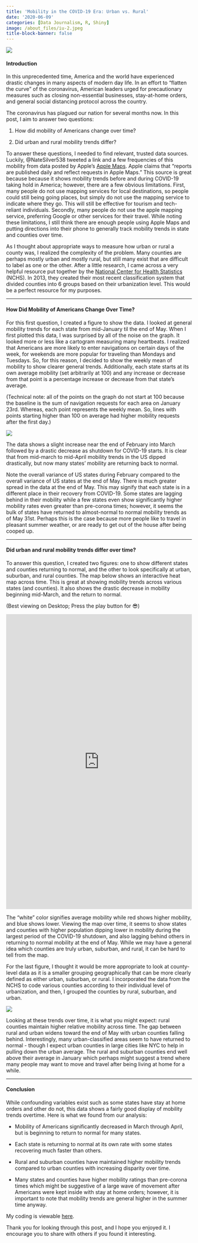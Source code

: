 ```yaml
---
title: 'Mobility in the COVID-19 Era: Urban vs. Rural'
date: '2020-06-09'
categories: [Data Journalism, R, Shiny]
image: /about_files/iu-2.jpeg
title-block-banner: false
---
```

![](/./about_files/iu-2.jpeg){fig-align="center"}

#### Introduction
In this unprecedented time, America and the world have experienced drastic changes in many aspects of modern day life. In an effort to "flatten the curve" of the coronavirus, American leaders urged for precautionary measures such as closing non-essential businesses, stay-at-home orders, and general social distancing protocol across the country. 

The coronavirus has plagued our nation for several months now. In this post, I aim to answer two questions:

1. How did mobility of Americans change over time?

2. Did urban and rural mobility trends differ?


To answer these questions, I needed to find relevant, trusted data sources. Luckily, @NateSilver538 tweeted a link and a few frequencies of this mobility from data posted by Apple's [Apple Maps](https://www.apple.com/covid19/mobility). Apple claims that "reports are published daily and reflect requests in Apple Maps." This source is great because because it shows mobility trends before and during COVID-19 taking hold in America; however, there are a few obvious limitations. First, many people do not use mapping services for local destinations, so people could still being going places, but simply do not use the mapping service to indicate where they go. This will still be effective for tourism and tech-reliant individuals. Secondly, many people do not use the apple mapping service, preferring Google or other services for their travel. While noting these limitations, I still think there are enough people using Apple Maps and putting directions into their phone to generally track mobility trends in state and counties over time.

As I thought about appropriate ways to measure how urban or rural a county was, I realized the complexity of the problem. Many counties are perhaps mostly urban and mostly rural, but still many exist that are difficult to label as one or the other. After a little research, I came across a very helpful resource put together by the [National Center for Health Statistics](https://www.cdc.gov/nchs/data_access/urban_rural.htm) (NCHS). In 2013, they created their most recent classification system that divided counties into 6 groups based on their urbanization level. This would be a perfect resource for my purposes.

--------------------------------

#### How Did Mobility of Americans Change Over Time?

For this first question, I created a figure to show the data. I looked at general mobility trends for each state from mid-January til the end of May. When I first plotted this data, I was surprised by all of the noise on the graph. It looked more or less like a  cartogram measuring many heartbeats. I realized that Americans are more likely to enter navigations on certain days of the week, for weekends are more popular for traveling than Mondays and Tuesdays. So, for this reason, I decided to show the weekly mean of mobility to show clearer general trends. Additionally, each state starts at its own average mobility (set arbitrarily at 100) and any increase or decrease from that point is a percentage increase or decrease from that state's average. 

(Technical note: all of the points on the graph do not start at 100 because the baseline is the sum of navigation requests for each area on January 23rd. Whereas, each point represents the weekly mean. So, lines with points starting higher than 100 on average had higher mobility requests after the first day.)

![](/./about_files/50_states.png){fig-align="center"}

The data shows a slight increase near the end of February into March followed by a drastic decrease as shutdown for COVID-19 starts. It is clear that from mid-march to mid-April mobility trends in the US dipped drastically, but now many states' mobility are returning back to normal. 

Note the overall variance of US states during February compared to the overall variance of US states at the end of May. There is much greater spread in the data at the end of May. This may signify that each state is in a different place in their recovery from COVID-19. Some states are lagging behind in their mobility while a few states even show significantly higher mobility rates even greater than pre-corona times; however, it seems the bulk of states have returned to almost-normal to normal mobility trends as of May 31st. Perhaps this is the case because more people like to travel in pleasant summer weather, or are ready to get out of the house after being cooped up. 

---------------------------

#### Did urban and rural mobility trends differ over time?

To answer this question, I created two figures: one to show different states and counties returning to normal, and the other to look specifically at urban, suburban, and rural counties.
The map below shows an interactive heat map across time. This is great at showing mobility trends across various states (and counties). It also shows the drastic decrease in mobility beginning mid-March, and the return to normal.

(Best viewing on Desktop; Press the play button for 😎)

<iframe src="https://acbass49.shinyapps.io/mobility_trends/" style="border: none; width: 100%; height: 800px"></iframe>

The "white" color signifies average mobility while red shows higher mobility, and blue shows lower. Viewing the map over time, it seems to show states and counties with higher population dipping lower in mobility during the largest period of the COVID-19 shutdown, and also lagging behind others in returning to normal mobility at the end of May. While we may have a general idea which counties are truly urban, suburban, and rural, it can be hard to tell  from the map.

For the last figure, I thought it would be more appropriate to look at county-level data as it is a smaller grouping geographically that can be more clearly defined as either urban, suburban, or rural. I incorporated the data from the NCHS to code various counties according to their individual level of urbanization, and then, I grouped the counties by rural, suburban, and urban.

![](/./about_files/Urban_Rural.png){fig-align="center"}

Looking at these trends over time, it is what you might expect: rural counties maintain higher relative mobility across time. The gap between rural and urban widens toward the end of May with urban counties falling behind. Interestingly, many urban-classified areas seem to have returned to normal - though I expect urban counties in large cities like NYC to help in pulling down the urban average. The rural and suburban counties end well above their average in January which perhaps might suggest a trend where many people may want to move and travel after being living at home for a while.

---------------------------
#### Conclusion

While confounding variables exist such as some states have stay at home orders and other do not, this data shows a fairly good display of mobility trends overtime. Here is what we found from our analysis:

* Mobility of Americans significantly decreased in March through April, but is beginning to return to normal for many states.  

* Each state is returning to normal at its own rate with some states recovering much faster than others.

* Rural and suburban counties have maintained higher mobility trends compared to urban counties with increasing disparity over time.
* Many states and counties have higher mobility ratings than pre-corona times which might be suggestive of a large wave of movement after Americans were kept inside with stay at home orders; however, it is important to note that mobility trends are general higher in the summer time anyway.   

My coding is viewable [here](https://github.com/acbass49/mobilitytrends).

Thank you for looking through this post, and I hope you enjoyed it. I encourage you to share with others if you found it interesting.